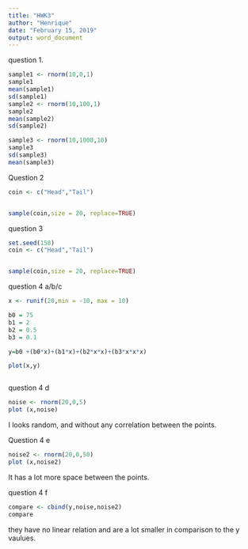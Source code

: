 ```yaml
---
title: "HWK3"
author: "Henrique"
date: "February 15, 2019"
output: word_document
---
```


question 1.
```r
sample1 <- rnorm(10,0,1)
sample1
mean(sample1)
sd(sample1)
sample2 <- rnorm(10,100,1)
sample2
mean(sample2)
sd(sample2)

sample3 <- rnorm(10,1000,10)
sample3
sd(sample3)
mean(sample3)


```
Question 2

```r
coin <- c("Head","Tail")


sample(coin,size = 20, replace=TRUE)

```

question 3
```r
set.seed(158)
coin <- c("Head","Tail")


sample(coin,size = 20, replace=TRUE)

```

question 4 a/b/c
```r
x <- runif(20,min = -10, max = 10)

b0 = 75
b1 = 2
b2 = 0.5
b3 = 0.1

y=b0 +(b0*x)+(b1*x)+(b2*x*x)+(b3*x*x*x)

plot(x,y)



```

question 4 d
```r

noise <- rnorm(20,0,5)
plot (x,noise)


```
I looks random, and without any correlation between the points.

Question 4 e
```r
noise2 <- rnorm(20,0,50)
plot (x,noise2)


```
It has a lot more space between the points.

question 4 f
```r
compare <- cbind(y,noise,noise2)
compare
```
they have no linear relation and are a lot smaller in comparison to the y vaulues.



